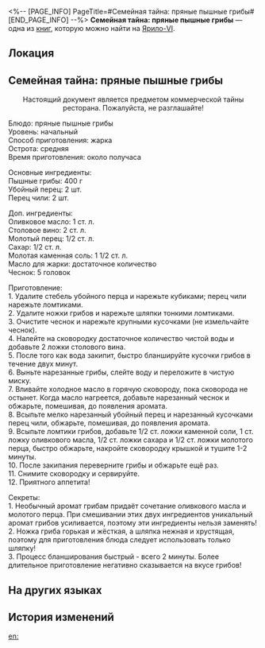 <%-- [PAGE_INFO]
PageTitle=#Семейная тайна: пряные пышные грибы#
[END_PAGE_INFO] --%>
{{Дополнить}}
{{Книга Инфобокс
|id           = 008
|Название     = 
|Изображение  = Иконка Книга.png
|Мир          = Ярило-VI
|Томов        = 1
|Автор        = <!--нужно добавить-->
|Описание     = Описание знаменитого блюда ресторана Заклёпкограда, рецепт которого держится в строжайшем секрете... но ты его уже знаешь.
|Том1         = {{tx}}
|Источник1    = {{tx|Отсутствует источник}}
|Персонажи    = 
|Фракции      = 
}}
'''Семейная тайна: пряные пышные грибы''' — одна из [[Книги|книг]], которую можно найти на [[Ярило-VI]].

==Локация==
{{Отметка карты|<!--название карты-->|<!--id отметки-->}}

==Семейная тайна: пряные пышные грибы==
<div align="center">Настоящий документ является предметом коммерческой тайны ресторана. Пожалуйста, не разглашайте!</div>

Блюдо: пряные пышные грибы<br />
Уровень: начальный<br />
Способ приготовления: жарка<br />
Острота: средняя<br />
Время приготовления: около получаса

Основные ингредиенты:<br />
Пышные грибы: 400 г<br />
Убойный перец: 2 шт.<br />
Перец чили: 2 шт.

Доп. ингредиенты:<br />
Оливковое масло: 1 ст. л.<br />
Столовое вино: 2 ст. л.<br />
Молотый перец: 1/2 ст. л.<br />
Сахар: 1/2 ст. л.<br />
Молотая каменная соль: 1 1/2 ст. л.<br />
Масло для жарки: достаточное количество<br />
Чеснок: 5 головок

Приготовление:<br />
1. Удалите стебель убойного перца и нарежьте кубиками; перец чили нарежьте ломтиками.<br />
2. Удалите ножки грибов и нарежьте шляпки тонкими ломтиками.<br />
3. Очистите чеснок и нарежьте крупными кусочками (не измельчайте чеснок).<br />
4. Налейте на сковородку достаточное количество чистой воды и добавьте 2 ложки столового вина.<br />
5. После того как вода закипит, быстро бланшируйте кусочки грибов в течение двух минут.<br />
6. Выньте нарезанные грибы, слейте воду и переложите в чистую миску.<br />
7. Вливайте холодное масло в горячую сковороду, пока сковорода не остынет. Когда масло нагреется, добавьте нарезанный чеснок и обжарьте, помешивая, до появления аромата.<br />
8. Всыпьте мелко нарезанный убойный перец и нарезанный кусочками перец чили, обжарьте, помешивая, до появления аромата.<br />
9. Всыпьте ломтики грибов, добавьте 1/2 ст. ложки каменной соли, 1 ст. ложку оливкового масла, 1/2 ст. ложки сахара и 1/2 ст. ложки молотого перца, быстро обжарьте, накройте сковородку крышкой и тушите 1-2 минуты.<br />
10. После закипания переверните грибы и обжарьте ещё раз.<br />
11. Снимите сковородку и сервируйте.<br />
12. Приятного аппетита!

Секреты:<br />
1. Необычный аромат грибам придаёт сочетание оливкового масла и молотого перца. При смешивании этих двух ингредиентов уникальный аромат грибов усиливается, поэтому эти ингредиенты нельзя заменять!<br />
2. Ножка гриба горькая и жёсткая, а шляпка нежная и хрустящая, поэтому для приготовления блюда следует использовать только шляпку!<br />
3. Процесс бланширования быстрый - всего 2 минуты. Более длительное приготовление негативно сказывается на вкусе грибов!

==На других языках==
{{На других языках
|en   = ''Family Secret: Spicy Puffy Mushrooms''
|zhs  = 《秘传：爆辣蓬蓬菇》
|zht  = 〈秘傳：爆辣蓬蓬菇〉
|ja   = 『秘伝：爆辛ポンポン茸』
|ko   = ≪비법: 매콤 퐁퐁버섯≫
|es   = «Receta secreta: setas acampanadas picantes»
|fr   = ''Secret de famille&nbsp;: champignon farci épicé''
|ru   = Семейная тайна: пряные пышные грибы
|th   = "สูตรลับของตระกูล: Spicy Puffy Mushroom"
|vi   = "Bí Truyền: Nấm Xòe Siêu Cay"
|de   = „Geheimrezept: Pikante Schwammpilze“
|id   = "Resep Rahasia: Spicy Puffy Mushrooms"
|pt   = "Segredo de Família: Cogumelo-Avolumado Picante"
}}

==История изменений==
{{История изменений|3.5}}

[[en:]]